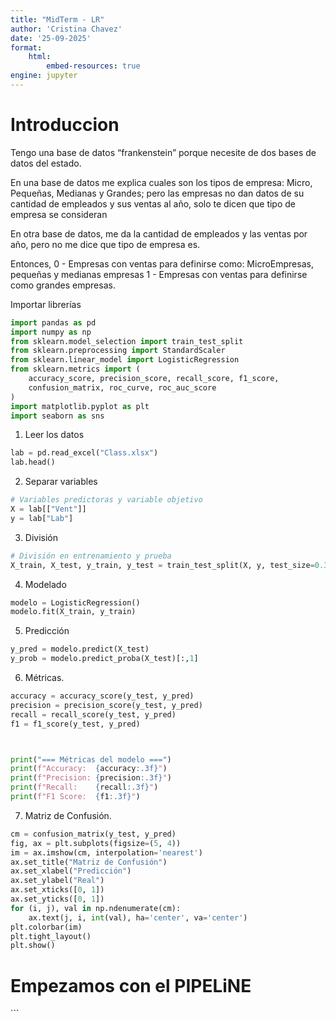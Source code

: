 ```yaml
---
title: "MidTerm - LR"
author: 'Cristina Chavez'
date: '25-09-2025'
format:
    html:
        embed-resources: true
engine: jupyter
---
```

# Introduccion

Tengo una base de datos "frankenstein" porque necesite de dos bases de datos del estado. 

En una base de datos me explica cuales son los tipos de empresa: Micro, Pequeñas, Medianas y Grandes; pero las empresas no dan datos de su cantidad de empleados y sus ventas al año, solo te dicen que tipo de empresa se consideran

En otra base de datos, me da la cantidad de empleados y las ventas por año, pero no me dice que tipo de empresa es. 

Entonces, 
0 - Empresas con ventas para definirse como: MicroEmpresas, pequeñas y medianas empresas
1 - Empresas con ventas para definirse como grandes empresas.

Importar librerías

```python
import pandas as pd
import numpy as np
from sklearn.model_selection import train_test_split
from sklearn.preprocessing import StandardScaler
from sklearn.linear_model import LogisticRegression
from sklearn.metrics import (
    accuracy_score, precision_score, recall_score, f1_score,
    confusion_matrix, roc_curve, roc_auc_score
)
import matplotlib.pyplot as plt
import seaborn as sns

```

1. Leer los datos

```python
lab = pd.read_excel("Class.xlsx")
lab.head()
```

2. Separar variables

```python
# Variables predictoras y variable objetivo
X = lab[["Vent"]]
y = lab["Lab"]
```

3. División


```python
# División en entrenamiento y prueba
X_train, X_test, y_train, y_test = train_test_split(X, y, test_size=0.3, random_state=42)

```

4. Modelado


```python
modelo = LogisticRegression()
modelo.fit(X_train, y_train)
```

5. Predicción


```python
y_pred = modelo.predict(X_test)
y_prob = modelo.predict_proba(X_test)[:,1]
```

6. Métricas.


```python
accuracy = accuracy_score(y_test, y_pred)
precision = precision_score(y_test, y_pred)
recall = recall_score(y_test, y_pred)
f1 = f1_score(y_test, y_pred)



print("=== Métricas del modelo ===")
print(f"Accuracy:  {accuracy:.3f}")
print(f"Precision: {precision:.3f}")
print(f"Recall:    {recall:.3f}")
print(f"F1 Score:  {f1:.3f}")
```

7. Matriz de Confusión.


```python
cm = confusion_matrix(y_test, y_pred)
fig, ax = plt.subplots(figsize=(5, 4))
im = ax.imshow(cm, interpolation='nearest')
ax.set_title("Matriz de Confusión")
ax.set_xlabel("Predicción")
ax.set_ylabel("Real")
ax.set_xticks([0, 1])
ax.set_yticks([0, 1])
for (i, j), val in np.ndenumerate(cm):
    ax.text(j, i, int(val), ha='center', va='center')
plt.colorbar(im)
plt.tight_layout()
plt.show()
```

# Empezamos con el PIPELiNE





```